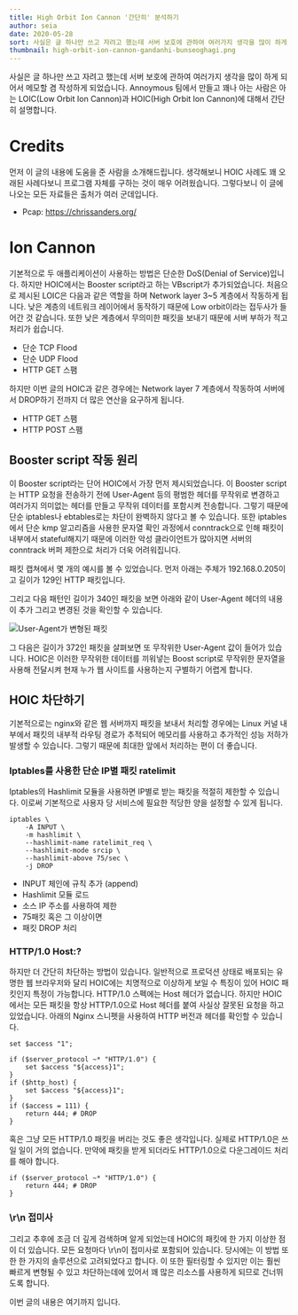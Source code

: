 ```yaml
---
title: High Orbit Ion Cannon '간단히' 분석하기
author: seia
date: 2020-05-28
sort: 사실은 글 하나만 쓰고 자려고 했는데 서버 보호에 관하여 여러가지 생각을 많이 하게 되어서...
thumbnail: high-orbit-ion-cannon-gandanhi-bunseoghagi.png
---
```


사실은 글 하나만 쓰고 자려고 했는데 서버 보호에 관하여 여러가지 생각을 많이 하게 되어서 메모할 겸 작성하게 되었습니다.
Annoymous 팀에서 만들고 꽤나 아는 사람은 아는 LOIC(Low Orbit Ion Cannon)과 HOIC(High Orbit Ion Cannon)에 대해서 간단히 설명합니다.

# Credits

먼저 이 글의 내용에 도움을 준 사람을 소개해드립니다.
생각해보니 HOIC 사례도 꽤 오래된 사례다보니 프로그램 자체를 구하는 것이 매우 어려웠습니다.
그렇다보니 이 글에 나오는 모든 자료들은 출처가 여러 군데입니다.

- Pcap: https://chrissanders.org/

# Ion Cannon

기본적으로 두 애플리케이션이 사용하는 방법은 단순한 DoS(Denial of Service)입니다.
하지만 HOIC에서는 Booster script라고 하는 VBscript가 추가되었습니다.
처음으로 제시된 LOIC은 다음과 같은 역할을 하며 Network layer 3~5 계층에서 작동하게 됩니다.
낮은 계층의 네트워크 레이어에서 동작하기 때문에 Low orbit이라는 접두사가 들어간 것 같습니다.
또한 낮은 계층에서 무의미한 패킷을 보내기 때문에 서버 부하가 적고 처리가 쉽습니다.

- 단순 TCP Flood
- 단순 UDP Flood
- HTTP GET 스팸


하지만 이번 글의 HOIC과 같은 경우에는 Network layer 7 계층에서 작동하여 서버에서 DROP하기 전까지 더 많은 연산을 요구하게 됩니다.

- HTTP GET 스팸
- HTTP POST 스팸

## Booster script 작동 원리

이 Booster script라는 단어 HOIC에서 가장 먼저 제시되었습니다.
이 Booster script는 HTTP 요청을 전송하기 전에 User-Agent 등의 평범한 헤더를 무작위로 변경하고 여러가지 의미없는 헤더를 만들고 무작위 데이터를 포함시켜 전송합니다.
그렇기 때문에 단순 iptables나 ebtables로는 차단이 완벽하지 않다고 볼 수 있습니다.
또한 iptables에서 단순 kmp 알고리즘을 사용한 문자열 확인 과정에서 conntrack으로 인해 패킷이 내부에서 stateful해지기 때문에 이러한 악성 클라이언트가 많아지면 서버의 conntrack 버퍼 제한으로 처리가 더욱 어려워집니다.

패킷 캡쳐에서 몇 개의 예시를 볼 수 있었습니다.
먼저 아래는 주체가 192.168.0.205이고 길이가 129인 HTTP 패킷입니다.



그리고 다음 패턴인 길이가 340인 패킷을 보면 아래와 같이 User-Agent 헤더의 내용이 추가 그리고 변경된 것을 확인할 수 있습니다.

![User-Agent가 변형된 패킷](./pcap-1.png)

그 다음은 길이가 372인 패킷을 살펴보면 또 무작위한 User-Agent 값이 들어가 있습니다.
HOIC은 이러한 무작위한 데이터를 끼워넣는 Boost script로 무작위한 문자열을 사용해 전달시켜 현재 누가 웹 사이트를 사용하는지 구별하기 어렵게 합니다.



## HOIC 차단하기

기본적으로는 nginx와 같은 웹 서버까지 패킷을 보내서 처리할 경우에는 Linux 커널 내부에서 패킷의 내부적 라우팅 경로가 추적되어 메모리를 사용하고 추가적인 성능 저하가 발생할 수 있습니다.
그렇기 때문에 최대한 앞에서 처리하는 편이 더 좋습니다.

### Iptables를 사용한 단순 IP별 패킷 ratelimit

Iptables의 Hashlimit 모듈을 사용하면 IP별로 받는 패킷을 적절히 제한할 수 있습니다.
이로써 기본적으로 사용자 당 서비스에 필요한 적당한 양을 설정할 수 있게 됩니다.

```
iptables \
    -A INPUT \
    -m hashlimit \
    --hashlimit-name ratelimit_req \
    --hashlimit-mode srcip \
    --hashlimit-above 75/sec \
    -j DROP
```

- INPUT 체인에 규칙 추가 (append)
- Hashlimit 모듈 로드
- 소스 IP 주소를 사용하여 제한
- 75패킷 혹은 그 이상이면
- 패킷 DROP 처리

### HTTP/1.0 Host:?

하지만 더 간단히 차단하는 방법이 있습니다.
일반적으로 프로덕션 상태로 배포되는 유명한 웹 브라우저와 달리 HOIC에는 치명적으로 이상하게 보일 수 특징이 있어 HOIC 패킷인지 특정이 가능합니다.
HTTP/1.0 스펙에는 Host 헤더가 없습니다. 하지만 HOIC에서는 모든 패킷을 항상 HTTP/1.0으로 Host 헤더를 붙여 사실상 잘못된 요청을 하고 있었습니다.
아래의 Nginx 스니펫을 사용하여 HTTP 버전과 헤더를 확인할 수 있습니다.

```
set $access "1";

if ($server_protocol ~* "HTTP/1.0") {
	set $access "${access}1";
}
if ($http_host) {
	set $access "${access}1";
}
if ($access = 111) {
	return 444; # DROP
}
```

혹은 그냥 모든 HTTP/1.0 패킷을 버리는 것도 좋은 생각입니다.
실제로 HTTP/1.0은 쓰일 일이 거의 없습니다.
만약에 패킷을 받게 되더라도 HTTP/1.0으로 다운그레이드 처리를 해야 합니다.

```
if ($server_protocol ~* "HTTP/1.0") {
	return 444; # DROP
}
```

### \r\n 접미사

그리고 추후에 조금 더 깊게 검색하며 알게 되었는데 HOIC의 패킷에 한 가지 이상한 점이 더 있습니다.
모든 요청마다 \r\n이 접미사로 포함되어 있습니다.
당시에는 이 방법 또한 한 가지의 솔루션으로 고려되었다고 합니다.
이 또한 필터링할 수 있지만 이는 훨씬 빠르게 변형될 수 있고 차단하는데에 있어서 꽤 많은 리소스를 사용하게 되므로 건너뛰도록 합니다.

이번 글의 내용은 여기까지 입니다.

